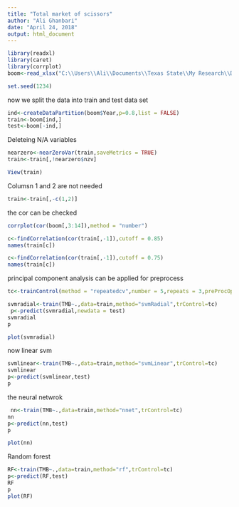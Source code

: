 ---
title: "Total market of scissors"
author: "Ali Ghanbari"
date: "April 24, 2018"
output: html_document
---


```{r}
library(readxl)
library(caret)
library(corrplot)
boom<-read_xlsx("C:\\Users\\Ali\\Documents\\Texas State\\My Research\\Data\\Data preparation\\boom preparation for market size.xlsx")

set.seed(1234)
```
now we split the data into train and test data set
```{r}
ind<-createDataPartition(boom$Year,p=0.8,list = FALSE)
train<-boom[ind,]
test<-boom[-ind,]
```
Deleteing N/A variables
```{r}
nearzero<-nearZeroVar(train,saveMetrics = TRUE)
train<-train[,!nearzero$nzv]
```
```{r}
View(train)
```
Columsn 1 and 2 are not needed 
```{r}
train<-train[,-c(1,2)]
```
the cor can be checked
```{r}
corrplot(cor(boom[,3:14]),method = "number")
```
```{r}
c<-findCorrelation(cor(train[,-1]),cutoff = 0.85)
names(train[c])
```
```{r}
c<-findCorrelation(cor(train[,-1]),cutoff = 0.75)
names(train[c])
```
principal component analysis can be applied for preprocess
```{r}
tc<-trainControl(method = "repeatedcv",number = 5,repeats = 3,preProcOptions = "pca")
```
```{r}
svmradial<-train(TMB~.,data=train,method="svmRadial",trControl=tc)
 p<-predict(svmradial,newdata = test)
svmradial
p

plot(svmradial)
```
now linear svm
```{r}
svmlinear<-train(TMB~.,data=train,method="svmLinear",trControl=tc)
svmlinear
p<-predict(svmlinear,test)
p
```
the neural netwrok
```{r}
 nn<-train(TMB~.,data=train,method="nnet",trControl=tc)
nn
p<-predict(nn,test)
p

plot(nn)
```
Random forest
```{r}
RF<-train(TMB~.,data=train,method="rf",trControl=tc)
p<-predict(RF,test)
RF
p
plot(RF)
```

